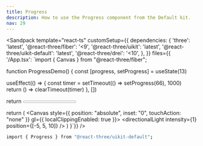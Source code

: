 ```yaml
---
title: Progress
description: How to use the Progress component from the Default kit.
nav: 29
---
```


<Sandpack
  template="react-ts"
  customSetup={{
    dependencies: {
      'three': 'latest',
      '@react-three/fiber': '<9',
      '@react-three/uikit': 'latest',
      '@react-three/uikit-default': 'latest',
      '@react-three/drei': '<10',
    },
  }}
  files={{
    '/App.tsx': `import { Canvas } from "@react-three/fiber";

function ProgressDemo() {
  const [progress, setProgress] = useState(13)

  useEffect(() => {
    const timer = setTimeout(() => setProgress(66), 1000)
    return () => clearTimeout(timer)
  }, [])

  return <Progress value={progress} width={200} />
}

  return (
    <Canvas style={{ position: "absolute", inset: "0", touchAction: "none" }} gl={{ localClippingEnabled: true }}>
      <ambientLight intensity={0.5} />
      <directionalLight intensity={1} position={[-5, 5, 10]} />
      <Fullscreen
        overflow="scroll"
        flexDirection="column"
        alignItems="center"
        padding={32}
      >
        <ProgressDemo />
      </Fullscreen>
    </Canvas>
  )
}`}}
/>

```bash
import { Progress } from "@react-three/uikit-default";
```